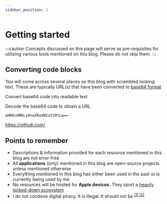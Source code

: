 ```yaml
---
sidebar_position: 2
---
```


# Getting started

:::caution
Concepts discussed on this page will serve as pre-requisites for utilizing various tools mentioned on this blog. Please do not skip them.
:::

## Converting code blocks

You will come across several places on this blog with scrambled looking text. These are typically URL(s) that have been converted to [base64 format](https://en.wikipedia.org/wiki/Base64)

<p>

<more link="https://www.convertsimple.com/convert-base64-to-text/">
  Convert base64 code into readable text
</more>

</p>

<expand title="Exercise">

Decode the base64 code to obtain a URL

<tab>
  <tabitem value="dec" label="Decode">

```
aHR0cHM6Ly9naXRodWIuY29tLw==
```

 </tabitem>
 <tabitem value="res" label="Result">

https://github.com/

 </tabitem>
</tab>
</expand>

## <FontAwesomeIcon icon="fa-regular fa-lightbulb" /> Points to remember

- Descriptions & information provided for each resource mentioned in this blog are not error-free
- All **applications** (only) mentioned in this blog are open-source projects unless mentioned otherwise
- Everything mentioned in this blog has either been used in the past or is currently being used by me
- No resources will be hosted for **Apple devices.** They sport a [heavily locked-down ecosystem](https://gist.github.com/iosecure/357e724811fe04167332ef54e736670d)
- I do not condone digital piracy. It is illegal. It should not be <sup>[[1]](https://policyreview.info/articles/analysis/digital-piracy-debunked-short-note-digital-threats-and-intermediary-liability) [[2]](https://www.sciencedirect.com/science/article/abs/pii/S0166497206001040) </sup>
